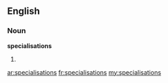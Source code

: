 ==English==

===Noun===
'''specialisations''' {{p}}

# {{plural of|[[specialisation#Noun|specialisation]]}}

[[ar:specialisations]]
[[fr:specialisations]]
[[my:specialisations]]
